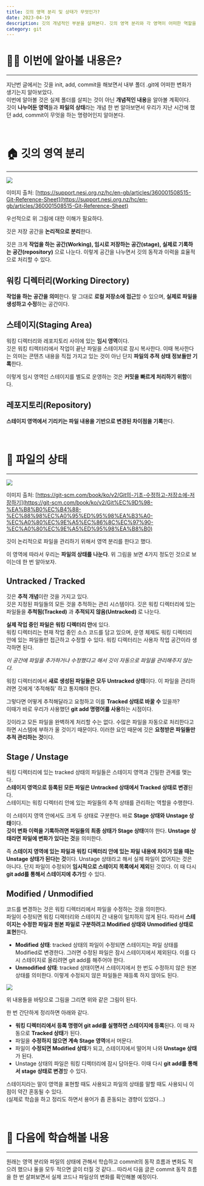 ```yaml
---
title: 깃의 영역 분리 및 상태가 무엇인가?
date: 2023-04-19
description: 깃의 개념적인 부분을 살펴본다. 깃의 영역 분리와 각 영역이 어떠한 역할을 하는지, 그리고 파일들은 어떤 상태를 가지는지 알아본다.
category: git
---
```


# 👶🏻 이번에 알아볼 내용은?

---

지난번 글에서는 깃을 init, add, commit을 해보면서 내부 폴더 .git에 어떠한 변화가 생기는지 알아보았다.<br />
이번에 알아볼 것은 실제 폴더를 살피는 것이 아닌 **개념적인 내용**을 알아볼 계획이다.<br />
깃이 **나누어둔 영역**들과 **파일의 상태**라는 개념 한 번 알아보면서 우리가 지난 시간에 했던 add, commit이 무엇을 하는 명령어인지 알아본다.

<br />

# 🏠 깃의 영역 분리

---

![](https://velog.velcdn.com/images/yooji0415/post/74252d0b-01bf-41d5-99a1-2975d2345a6f/image.svg)

이미지 출처: [https://support.nesi.org.nz/hc/en-gb/articles/360001508515-Git-Reference-Sheet](https://support.nesi.org.nz/hc/en-gb/articles/360001508515-Git-Reference-Sheet)

우선적으로 위 그림에 대한 이해가 필요하다.

깃은 저장 공간을 **논리적으로 분리**한다.

깃은 크게 **작업을 하는 공간(Working), 임시로 저장하는 공간(stage), 실제로 기록하는 공간(repository)** 으로 나눈다. 이렇게 공간을 나누면서 깃의 동작과 이력을 효율적으로 처리할 수 있다.

## 워킹 디렉터리(Working Directory)

**작업을 하는 공간을 의미**한다.
말 그대로 **로컬 저장소에 접근**할 수 있으며, **실제로 파일을 생성하고 수정**하는 공간이다.

## 스테이지(Staging Area)

워킹 디렉터리와 레포지토리 사이에 있는 **임시 영역**이다. <br />
깃은 워킹 티렉터리에서 작업이 끝난 파일을 스테이지로 잠시 복사한다. 이때 복사한다는 의미는 콘텐츠 내용을 직접 가지고 있는 것이 아닌 단지 **파일의 추적 상태 정보들만 기록**한다.

이렇게 임시 영역인 스테이지를 별도로 운영하는 것은 **커밋을 빠르게 처리하기 위함**이다.

## 레포지토리(Repository)

**스테이지 영역에서 기리키는 파일 내용을 기반으로 변경된 차이점을 기록**한다.

<br />

# 📁 파일의 상태

---

![](https://velog.velcdn.com/images/yooji0415/post/00d06629-1bc5-439d-9ee5-f1351e207a0f/image.png)

이미지 출처: [https://git-scm.com/book/ko/v2/Git의-기초-수정하고-저장소에-저장하기](https://git-scm.com/book/ko/v2/Git%EC%9D%98-%EA%B8%B0%EC%B4%88-%EC%88%98%EC%A0%95%ED%95%98%EA%B3%A0-%EC%A0%80%EC%9E%A5%EC%86%8C%EC%97%90-%EC%A0%80%EC%9E%A5%ED%95%98%EA%B8%B0)

깃이 논리적으로 파일을 관리하기 위해서 영역 분리를 한다고 했다.

이 영역에 따라서 우리는 **파일의 상태를 나눈다**. 위 그림을 보면 4가지 정도인 것으로 보이는데 한 번 알아보자.

## Untracked / Tracked

깃은 **추적 개념**이란 것을 가지고 있다. <br />
깃은 지정된 파일들의 모든 것을 추적하는 관리 시스템이다. 깃은 워킹 디렉터리에 있는 파일들을 **추척됨(Tracked)** 과 **추적되지 않음(Untracked)** 로 나눈다.

**실제 작업 중인 파일은 워킹 디렉터리 안**에 있다. <br />
워킹 디렉터리는 현재 작업 중인 소스 코드를 담고 있으며, 운영 체제도 워킹 디렉터리 안에 있는 파일들만 접근하고 수정할 수 있다. 워킹 디렉터리는 사용자 작업 공간이라 생각하면 된다.

_이 공간에 파일을 추가하거나 수정했다고 해서 깃이 자동으로 파일을 관리해주지 않는다._

워킹 디렉터리에서 **새로 생성된 파일들은 모두 Untracked 상태**이다. 이 파일을 관리하려면 깃에게 ‘추적해줘’ 하고 통지해야 한다.

그렇다면 어떻게 추적해달라고 요청하고 이를 **Tracked 상태로 바꿀 수** 있을까?<br />
이때가 바로 우리가 사용했던 **git add 명령어를 사용**하는 시점이다.

깃이라고 모든 파일을 완벽하게 처리할 수는 없다. 수많은 파일을 자동으로 처리한다고 하면 시스템에 부하가 올 것이기 때문이다. 이러한 요인 때문에 깃은 **요청받은 파일들만 추적 관리하는 것**이다.

## Stage / Unstage

워킹 디렉터리에 있는 tracked 상태의 파일들은 스테이지 영역과 긴밀한 관계를 맺는다.<br />
**스테이지 영역으로 등록된 모든 파일은 Untracked 상태에서 Tracked 상태로 변경**된다.<br />
스테이지는 워킹 디렉터리 안에 있는 파일들의 추적 상태를 관리하는 역할을 수행한다.

이 스테이지 영역 안에서도 크게 두 상태로 구분한다. 바로 **Stage 상태와 Unstage 상태**이다.<br />
**깃이 변화 이력을 기록하려면 파일들의 최종 상태가 Stage 상태**여야 한다. **Unstage 상태라면 파일에 변화가 있다는 것**을 의미한다.

즉 **스테이지 영역에 있는 파일과 워킹 디렉터리 안에 있는 파일 내용에 차이가 있을 때는 Unstage 상태가 된다는 것**이다. Unstage 상태라고 해서 실제 파일이 없어지는 것은 아니다. 단지 파일이 수정되어 **임시적으로 스테이지 목록에서 제외**된 것이다. 이 때 다시 **git add를 통해서 스테이지에 추가**할 수 있다.

## Modified / Unmodified

코드를 변경하는 것은 워킹 디렉터리에서 파일을 수정하는 것을 의미한다.<br />
파일이 수정되면 워킹 디렉터리와 스테이지 간 내용이 일치하지 않게 된다. 따라서 **스테이지는 수정한 파일과 원본 파일로 구분하려고 Modified 상태와 Unmodified 상태로 표현**한다.

- **Modified 상태**: tracked 상태의 파일이 수정되면 스테이지는 파일 상태를 Modified로 변경한다. 그러면 수정된 파일은 잠시 스테이지에서 제외된다. 이를 다시 스테이지로 올리려면 git add를 해주어야 한다.<br />
- **Unmodified 상태**: tracked 상태이면서 스테이지에서 한 번도 수정하지 않은 원본 상태를 의미한다. 이렇게 수정되지 않은 파일들은 재등록 하지 않아도 된다.

![](https://velog.velcdn.com/images/yooji0415/post/a8fdfa0f-f09f-4bc6-979c-592b33fabfb9/image.png)

위 내용들을 바탕으로 그림을 그리면 위와 같은 그림이 된다.

한 번 간단하게 정리하면 아래와 같다.

- **워킹 디렉터리에서 등록 명령어 git add를 실행하면 스테이지에 등록**된다. 이 때 자동으로 **Tracked 상태**가 된다.
- 파일을 **수정하지 않으면 계속 Stage 영역**에서 머문다.
- 파일이 **수정되면 Modified 상태**가 되고, 스테이지에서 떨어져 나와 **Unstage 상태**가 된다.
- Unstage 상태의 파일은 워킹 디렉터리에 잠시 담아둔다. 이때 다시 **git add를 통해서 stage 상태로 변경**할 수 있다.

스테이지라는 말이 영역을 표현할 때도 사용되고 파일의 상태를 말할 때도 사용되니 이점이 약간 혼동될 수 있다.<br />
(실제로 학습을 하고 정리도 하면서 용어가 좀 혼동되는 경향이 있었다…)

<br />

# 🤨 다음에 학습해볼 내용

---

원래는 영역 분리와 파일의 상태에 관해서 학습하고 commit의 동작 흐름과 변화도 적으려 했으나 둘을 모두 적으면 글이 터질 것 같다… 따라서 다음 글은 commit 동작 흐름을 한 번 살펴보면서 실제 코드나 파일상의 변화를 확인해볼 예정이다.
